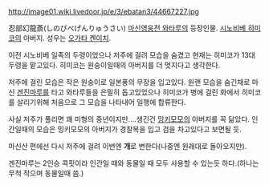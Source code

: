 http://image01.wiki.livedoor.jp/e/3/ebatan3/44667227.jpg

忍部幻龍斎(しのびべげんりゅうさい)
[[마신영웅전 와타루]]의 등장인물.
[[시노비베 히미코]]의 아버지. 성우는 [[오가타 켄이치]].

이전 시노비베 일족의 두령이었으나 저주에 걸려 모습을 숨겼고 현재는 히미코가 13대두령을 맡고있다. 히미코는 원숭이일때의 아버지를 더 멋지다고 생각한다.

저주에 걸린 모습은 작은 원숭이로 일본풍의 무장을 입고있다. 원랜 모습을 숨긴채로 마신 [[겐진마루]]를 타고 와타루들을 은밀히 돕고있었으나 히미코가 병에 걸린 화에서 히미코를 살리기위해 처음으로 그 모습을 나타내어 일행에 합류한다.

사실 저주가 풀리면 꽤 미형의 중년이지만....생긴건 [[밍키모모]]의 아버지를 꼭 닮았다. 인간일때의 모습은 밍키모모의 아버지가 경찰복을 입고 검을 차고있다고 보면될 듯.

마신산 편에선 다시 저주에 걸려 이번엔 '''개'''로 변한다(나중엔 원래대로 돌아오지만).

겐진마루는 2인승 콕핏이라 인간일 때와 동물일 때 모두 사용할 수 있는듯 하다.(하나는 무척 작으며 동물일때 씀.)




